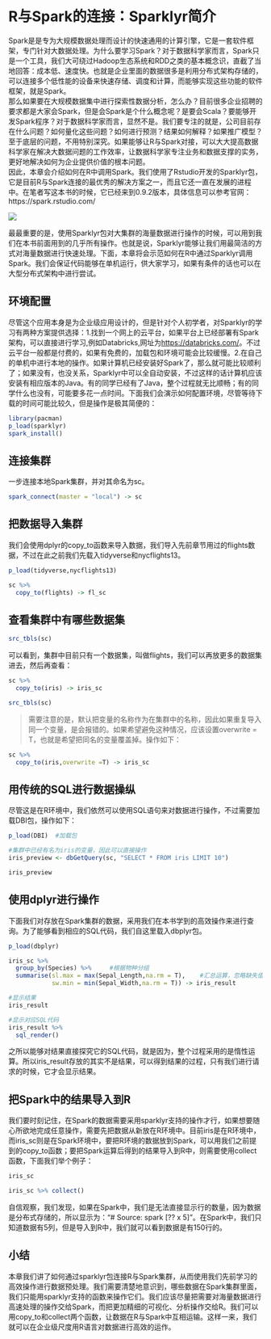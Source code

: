 
# R与Spark的连接：Sparklyr简介

Spark是是专为大规模数据处理而设计的快速通用的计算引擎，它是一套软件框架，专门针对大数据处理。为什么要学习Spark？对于数据科学家而言，Spark只是一个工具，我们大可绕过Hadoop生态系统和RDD之类的基本概念识，直截了当地回答：成本低、速度快。也就是企业里面的数据很多是利用分布式架构存储的，可以连接多个低性能的设备来快速存储、调度和计算，而能够实现这些功能的软件框架，就是Spark。  
那么如果要在大规模数据集中进行探索性数据分析，怎么办？目前很多企业招聘的要求都是大家会Spark，但是会Spark是个什么概念呢？是要会Scala？要能够开发Spark程序？对于数据科学家而言，显然不是。我们要专注的就是，公司目前存在什么问题？如何量化这些问题？如何进行预测？结果如何解释？如果推广模型？至于底层的问题，不用特别深究。如果能够让R与Spark对接，可以大大提高数据科学家在解决大数据问题的工作效率，让数据科学家专注业务和数据支撑的实务，更好地解决如何为企业提供价值的根本问题。  
因此，本章会介绍如何在R中调用Spark。我们使用了Rstudio开发的Sparklyr包，它是目前R与Spark连接的最优秀的解决方案之一，而且它还一直在发展的进程中。在笔者写这本书的时候，它已经来到0.9.2版本，具体信息可以参考官网：https://spark.rstudio.com/  

![](https://ss.csdn.net/p?https://mmbiz.qpic.cn/mmbiz_png/y2fhgP4leThI15ttjkXbEFQRmkzicUmv2stSGuPkb2wHk8aZ8OWHMCwNZ1mH2cQs2khWCfib9zet3U32cbTqu39Q/640?wx_fmt=png)

最最重要的是，使用Sparklyr包对大集群的海量数据进行操作的时候，可以用到我们在本书前面用到的几乎所有操作。也就是说，Sparklyr能够让我们用最简洁的方式对海量数据进行快速处理。下面，本章将会示范如何在R中通过Sparklyr调用Spark。我们会保证代码能够在单机运行，供大家学习，如果有条件的话也可以在大型分布式架构中进行尝试。  

## 环境配置
尽管这个应用本身是为企业级应用设计的，但是针对个人初学者，对Sparklyr的学习有两种方案提供选择：1.找到一个网上的云平台，如果平台上已经部署有Spark架构，可以直接进行学习,例如Databricks,网址为<https://databricks.com/>。不过云平台一般都是付费的，如果有免费的，加载包和环境可能会比较缓慢。2.在自己的单机中进行本地的操作。如果计算机已经安装好Spark了，那么就可能比较顺利了；如果没有，也没关系，Sparklyr中可以全自动安装，不过这样的话计算机应该安装有相应版本的Java。有的同学已经有了Java，整个过程就无比顺畅；有的同学什么也没有，可能要多花一点时间。下面我们会演示如何配置环境，尽管等待下载的时间可能比较久，但是操作是极其简便的：  

```{r,eval=FALSE}
library(pacman)
p_load(sparklyr)
spark_install()
```

## 连接集群
一步连接本地Spark集群，并对其命名为sc。
```{r}
spark_connect(master = "local") -> sc
```

## 把数据导入集群 
我们会使用dplyr的copy_to函数来导入数据，我们导入先前章节用过的flights数据，不过在此之前我们先载入tidyverse和nycflights13。

```{r}
p_load(tidyverse,nycflights13)

sc %>%
  copy_to(flights) -> fl_sc
```

## 查看集群中有哪些数据集

```{r}
src_tbls(sc)
```
  
可以看到，集群中目前只有一个数据集，叫做flights，我们可以再放更多的数据集进去，然后再查看：

```{r}
sc %>%
  copy_to(iris) -> iris_sc

src_tbls(sc)
```

> 需要注意的是，默认把变量的名称作为在集群中的名称，因此如果重复导入同一个变量，是会报错的。如果希望避免这种情况，应该设置overwrite = T，也就是希望把同名的变量覆盖掉。操作如下：

```{r}
sc %>%
  copy_to(iris,overwrite =T) -> iris_sc
```

## 用传统的SQL进行数据操纵
尽管这是在R环境中，我们依然可以使用SQL语句来对数据进行操作，不过需要加载DBI包，操作如下：
```{r}
p_load(DBI)  #加载包

#集群中已经有名为iris的变量，因此可以直接操作 
iris_preview <- dbGetQuery(sc, "SELECT * FROM iris LIMIT 10")

iris_preview 
```

## 使用dplyr进行操作
下面我们对存放在Spark集群的数据，采用我们在本书学到的高效操作来进行查询。为了能够看到相应的SQL代码，我们自这里载入dbplyr包。
```{r}
p_load(dbplyr)

iris_sc %>% 
  group_by(Species) %>%     #根据物种分组
  summarise(sl.max = max(Sepal_Length,na.rm = T),    #汇总运算，忽略缺失值
            sw.min = min(Sepal_Width,na.rm = T)) -> iris_result     

#显示结果
iris_result

#显示对应SQL代码
iris_result %>%
  sql_render()

```
  
之所以能够对结果直接探究它的SQL代码，就是因为，整个过程采用的是惰性运算。所以iris_result存放的其实不是结果，可以得到结果的过程，只有我们进行请求的时候，它才会显示结果。

## 把Spark中的结果导入到R
我们要时刻记住，在Spark的数据需要采用sparklyr支持的操作才行，如果想要随心所欲地完成任意操作，需要先把数据从新放在R环境中。目前iris是在R环境中，而iris_sc则是在Spark环境中，要把R环境的数据放到Spark，可以用我们之前提到的copy_to函数；要把Spark运算后得到的结果导入到R中，则需要使用collect函数，下面我们举个例子：

```{r}

iris_sc 

iris_sc %>% collect()

```
  
自信观察，我们发现，如果在Spark中，我们是无法直接显示行的数量，因为数据是分布式存储的，所以显示为：“# Source: spark<iris> [?? x 5]”。在Spark中，我们只知道数据有5列，但是导入到R中，我们就可以看到数据是有150行的。

## 小结
本章我们讲了如何通过sparklyr包连接R与Spark集群，从而使用我们先前学习的高效操作进行数据预处理。我们需要清楚地意识到，哪些数据在Spark集群里面，我们只能用sparklyr支持的函数来操作它们。我们应该尽量把需要对海量数据进行高速处理的操作交给Spark，而把更加精细的可视化、分析操作交给R。我们可以用copy_to和collect两个函数，让数据在R与Spark中互相运输。这样一来，我们就可以在企业级尺度用R语言对数据进行高效的运作。



